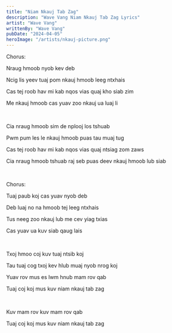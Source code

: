 ```yaml
---
title: "Niam Nkauj Tab Zag"
description: "Wave Vang Niam Nkauj Tab Zag Lyrics"
artist: "Wave Vang"
writtenBy: "Wave Vang"
pubDate: "2024-04-05"
heroImage: "/artists/nkauj-picture.png"
---
```


Chorus:

Nraug hmoob nyob kev deb

Ncig lis yeev tuaj pom nkauj hmoob leeg ntxhais

Cas tej roob hav mi kab nqos vias quaj kho siab zim

Me nkauj hmoob cas yuav zoo nkauj ua luaj li

<br />

Cia nraug hmoob sim de nplooj los tshuab

Pwm pum les le nkauj hmoob puas tau muaj tug

Cas tej roob hav mi kab nqos vias quaj ntsiag zom zaws

Cia nraug hmoob tshuab raj seb puas deev nkauj hmoob lub siab

<br />

Chorus:

Tuaj paub koj cas yuav nyob deb

Deb luaj no na hmoob tej leeg ntxhais

Tus neeg zoo nkauj lub me cev yiag txias

Cas yuav ua kuv siab qaug lais

<br />

Txoj hmoo coj kuv tuaj ntsib koj

Tau tuaj cog txoj kev hlub muaj nyob nrog koj

Yuav rov mus es lwm hnub mam rov qab

Tuaj coj koj mus kuv niam nkauj tab zag

<br />

Kuv mam rov kuv mam rov qab

Tuaj coj koj mus kuv niam nkauj tab zag
